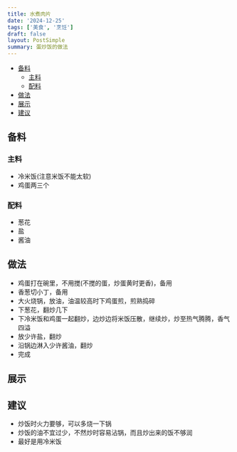 ```yaml
---
title: 水煮肉片
date: '2024-12-25'
tags: ['美食', '烹饪']
draft: false
layout: PostSimple
summary: 蛋炒饭的做法
---
```


- [备料](#备料)
  - [主料](#主料)
  - [配料](#配料)
- [做法](#做法)
- [展示](#展示)
- [建议](#建议)

## 备料

### 主料

- 冷米饭(注意米饭不能太软)
- 鸡蛋两三个

### 配料

- 葱花
- 盐
- 酱油

## 做法

- 鸡蛋打在碗里，不用搅(不搅的蛋，炒蛋黄时更香)，备用
- 香葱切小丁，备用
- 大火烧锅，放油，油温较高时下鸡蛋煎，煎熟捣碎
- 下葱花，翻炒几下
- 下冷米饭和鸡蛋一起翻炒，边炒边将米饭压散，继续炒，炒至热气腾腾，香气四溢
- 放少许盐，翻炒
- 沿锅边淋入少许酱油，翻炒
- 完成

## 展示

## 建议

- 炒饭时火力要够，可以多烧一下锅
- 炒饭的油不宜过少，不然炒时容易沾锅，而且炒出来的饭不够润
- 最好是用冷米饭
